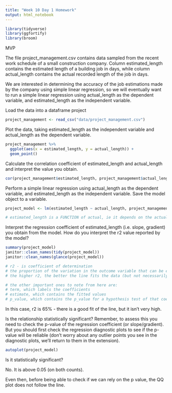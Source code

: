 ```yaml
---
title: "Week 10 Day 1 Homework"
output: html_notebook
---
```


```r
library(tidyverse)
library(ggfortify)
library(broom)
```

MVP

The file project_management.csv contains data sampled from the recent work schedule of a small construction company. Column estimated_length contains the estimated length of a building job in days, while column actual_length contains the actual recorded length of the job in days.

We are interested in determining the accuracy of the job estimations made by the company using simple linear regression, so we will eventually want to run a simple linear regression using actual_length as the dependent variable, and estimated_length as the independent variable.


Load the data into a dataframe project
```r
project_management <- read_csv("data/project_management.csv")
```

Plot the data, taking estimated_length as the independent variable and actual_length as the dependent variable.
```r
project_management %>%
  ggplot(aes(x = estimated_length, y = actual_length)) +
  geom_point()
```

Calculate the correlation coefficient of estimated_length and actual_length and interpret the value you obtain.
```r
cor(project_management$estimated_length, project_management$actual_length)
```

Perform a simple linear regression using actual_length as the dependent variable, and estimated_length as the independent variable. Save the model object to a variable.
```r
project_model <- lm(estimated_length ~ actual_length, project_management)

# estimated_length is a FUNCTION of actual, ie it depends on the actual length, hence why it is first (because R is a functional language, and states its intended output first)
```

Interpret the regression coefficient of estimated_length (i.e. slope, gradient) you obtain from the model. How do you interpret the r2 value reported by the model?
```r
summary(project_model)
janitor::clean_names(tidy(project_model))
janitor::clean_names(glance(project_model))

# r2 - is coefficient of determination
# the proportion of the variation in the outcome variable that can be explained by variation in the explanatory variable
# the higher r2, the better the line fits the data (but not necessarily causes!!)

# the other important ones to note from here are:
# term, which labels the coefficients
# estimate, which contains the fitted values
# p_value, which contains the p_value for a hypothesis test of that coefficient

```
In this case, r2 is 65% - there is a good fit of the line, but it isn't very high.

Is the relationship statistically significant? Remember, to assess this you need to check the p-value of the regression coefficient (or slope/gradient). But you should first check the regression diagnostic plots to see if the p-value will be reliable (don’t worry about any outlier points you see in the diagnostic plots, we’ll return to them in the extension).
```r
autoplot(project_model)
```

Is it statistically significant?

No. It is above 0.05 (on both counts).

Even then, before being able to check if we can rely on the p value, the QQ plot does not follow the line.
